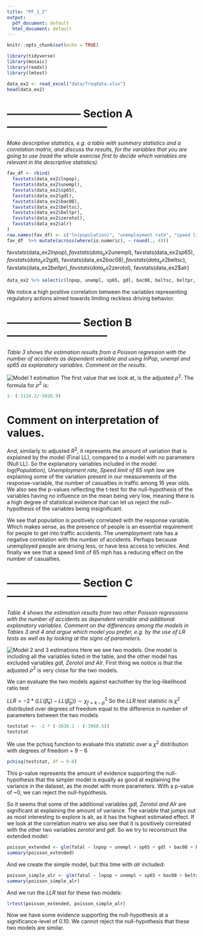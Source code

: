 ```yaml
---
title: "PF_1_2"
output:
  pdf_document: default
  html_document: default
---
```


```r
knitr::opts_chunk$set(echo = TRUE)
```

```r
library(tidyverse)
library(mosaic)
library(readxl)
library(lmtest)
```

```r
data_ex2 <- read_excel("data/freqdata.xlsx")
head(data_ex2)
```
# --------------------- Section A -----------------------------
*Make descriptive statistics, e.g. a table with summary statistics and a correlation matrix, and discuss the results, for the variables that you are going to use (read the whole exercise first to decide which variables are relevant in the descriptive statistics).*

```r
fav_df <- rbind(
  favstats(data_ex2$lnpop),
  favstats(data_ex2$unempl),
  favstats(data_ex2$sp65),
  favstats(data_ex2$gdl),
  favstats(data_ex2$bac08),
  favstats(data_ex2$beltsc),
  favstats(data_ex2$beltpr),
  favstats(data_ex2$zerotol),
  favstats(data_ex2$alr)
)
row.names(fav_df) <- c("ln(population)", "unemployment rate", "speed limit 65", "graduated driver license law", "Blood alcohol < 0.08 law", "Secondary seat belt law", "Primary seat belt law", "Zero tolerance alcohol law", "License revocation law")
fav_df  %>% mutate(across(where(is.numeric), ~ round(., 4)))
```

 favstats(data_ex2$lnpop),
  favstats(data_ex2$unempl),
  favstats(data_ex2$sp65),
  favstats(data_ex2$gdl),
  favstats(data_ex2$bac08),
  favstats(data_ex2$beltsc),
  favstats(data_ex2$beltpr),
  favstats(data_ex2$zerotol),
  favstats(data_ex2$alr)

```r
data_ex2 %>% select(c(lnpop, unempl, sp65, gdl, bac08, beltsc, beltpr, zerotol, alr)) %>% cor()
```
We notice a high positive correlation between the variables representing regulatory actions aimed towards limiting reckless driving behavior.

# --------------------- Section B -----------------------------
*Table 3 shows the estimation results from a Poisson regression with the number of accidents as dependent variable and using lnPop, unempl and sp65 as explanatory variables. Comment on the results.*

![Model 1 estimation](./images/model_1.png)
The first value that we look at, is the adjusted $\rho^2$. The formula for $\rho^2$ is:

```r
1- (-3124.2/-5026.9)
```

# Comment on interpretation of values.

And, similarly to adjusted $R^2$, it represents the amount of variation that is explained by the model (Final LL), compared to a model with no parameters (Null LL). So the explanatory variables included in the model *log(Population), Unemployment rate, Speed limit of 65 mph law* are explaining some of the variation present in our measurements of the response-variable, the number of casualties in traffic among 16 year olds. We also see the p-values reflecting the t-test for the null-hypothesis of the variables having no influence on the mean being very low, meaning there is a high degree of statistical evidence that can let us reject the null-hypothesis of the variables being insignificant.

We see that population is positively correlated with the response variable. Which makes sense, as the presence of people is an essential requirement for people to get into traffic accidents. The unemployment rate has a negative correlation with the number of accidents. Perhaps because unemployed people are driving less, or have less access to vehicles. And finally we see that a speed limit of 65 mph has a reducing effect on the number of casualties.


# --------------------- Section C -----------------------------
*Table 4 shows the estimation results from two other Poisson regressions with the number of accidents as dependent variable and additional explanatory variables. Comment on the differences among the models in Tables 3 and 4 and argue which model you prefer, e.g. by the use of LR tests as well as by looking at the signs of parameters.*

![Model 2 and 3 estimations](./images/model_2_and_3.png)
Here we see two models. One model is including all the variables listed in the table, and the other model has excluded variables *gdl, Zerotol and Alr*. First thing we notice is that the adjusted $\rho^2$ is very close for the two models.

We can evaluate the two models against eachother by the log-likelihood ratio test

$LLR = -2 * (LL(\hat{\beta}_k) - LL(\hat{\beta}_p))\sim \chi^2_{f=k-p}$
So the $LLR$ test statistic is $\chi^2$ distributed over degrees of freedom equal to the difference in number of parameters between the two models

```r
teststat <- -2 * (-3030.1 - (-3068.5))
teststat
```
We use the pchisq function to evaluate this statistic over a $\chi^2$ distribution with degrees of freedom = $9-6$

```r
pchisq(teststat, df = 9-6)
```
This p-value represents the amount of evidence supporting the null-hypothesis that the simpler model is equally as good at explaining the variance in the dataset, as the model with more parameters. With a p-value of ~0, we can reject the null-hypothesis. 

So it seems that some of the additional variables *gdl, Zerotol and Alr* are significant at explaining the amount of variance. The variable that jumps out as most interesting to explore is alr, as it has the highest estimated effect. If we look at the correlation matrix we also see that it is positively correlated with the other two variables *zerotol* and *gdl*. So we try to reconstruct the extended model:

```r
poisson_extended <- glm(fatal ~ lnpop + unempl + sp65 + gdl + bac08 + beltsc + beltpr + zerotol + alr, data=data_ex2, family=poisson(link="log"))
summary(poisson_extended)
```
And we create the simple model, but this time with *alr* included:

```r
poisson_simple_alr <- glm(fatal ~ lnpop + unempl + sp65 + bac08 + beltsc + beltpr + alr, data=data_ex2, family=poisson(link="log"))
summary(poisson_simple_alr)
```
And we run the $LLR$ test for these two models:


```r
lrtest(poisson_extended, poisson_simple_alr)
```

Now we have some evidence supporting the null-hypothesis at a significance-level of 0.10. We cannot reject the null-hypothesis that these two models are similar.
